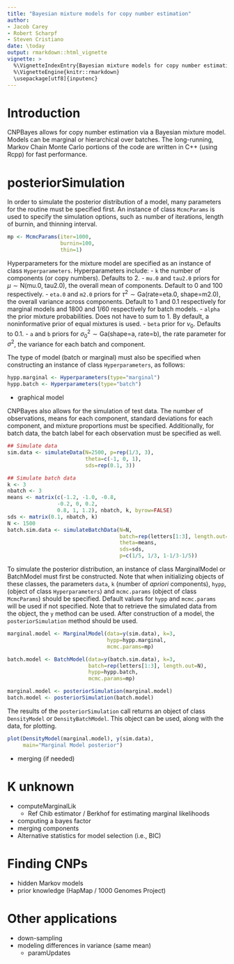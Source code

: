 ```yaml
---
title: "Bayesian mixture models for copy number estimation"
author: 
- Jacob Carey
- Robert Scharpf
- Steven Cristiano
date: \today
output: rmarkdown::html_vignette
vignette: >
  %\VignetteIndexEntry{Bayesian mixture models for copy number estimation}
  %\VignetteEngine{knitr::rmarkdown}
  \usepackage[utf8]{inputenc} 
---
```


# Introduction

CNPBayes allows for copy number estimation via a Bayesian mixture model. Models
can be marginal or hierarchical over batches. The long-running, Markov Chain
Monte Carlo portions of the code are written in C++ (using Rcpp) for fast
performance.

# posteriorSimulation

In order to simulate the posterior distribution of a model, many parameters for
the routine must be specified first. An instance of class `McmcParams` is used
to specify the simulation options, such as number of iterations, length of
burnin, and thinning interval.
```r
mp <- McmcParams(iter=1000,
                 burnin=100,
                 thin=1)
```

Hyperparameters for the mixture model are specified as an instance of class
`Hyperparameters`. Hyperparameters include: 
- `k` the number of components (or copy numbers). Defaults to 2. 
- `mu.0` and `tau2.0` priors for $\mu \sim \text{N(mu.0, tau2.0)}$, the 
  overall mean of components. Default to 0 and 100 respectively.
- `eta.0` and `m2.0` priors for 
  $\tau^2 \sim \text{Ga(rate=eta.0, shape=m2.0)}$, the overall variance across
  components. Default to 1 and 0.1 respectively for marginal models and 1800
  and 1/60 respectively for batch models.
- `alpha` the prior mixture probabilities. Does not have to sum to 1. By
  default, a noninformative prior of equal mixtures is used.
- `beta` prior for $\nu_0$. Defaults to 0.1.
- `a` and `b` priors for $\sigma^2_0 \sim \text{Ga(shape=a, rate=b)}$, the rate
  parameter for $\sigma^2$, the variance for each batch and component.

The type of model (batch or marginal) must also be specified when constructing
an instance of class `Hyperparameters`, as follows:
```r
hypp.marginal <- Hyperparameters(type="marginal")
hypp.batch <- Hyperparameters(type="batch")
```

- graphical model

CNPBayes also allows for the simulation of test data. The number of
observations, means for each component, standard deviations for each component,
and mixture proportions must be specified. Additionally, for batch data, the
batch label for each observation must be specified as well.
```r
## Simulate data
sim.data <- simulateData(N=2500, p=rep(1/3, 3),
                         theta=c(-1, 0, 1),
                         sds=rep(0.1, 3))

## Simulate batch data
k <- 3
nbatch <- 3
means <- matrix(c(-1.2, -1.0, -0.8,
                -0.2, 0, 0.2,
                0.8, 1, 1.2), nbatch, k, byrow=FALSE)
sds <- matrix(0.1, nbatch, k)
N <- 1500
batch.sim.data <- simulateBatchData(N=N,
                                    batch=rep(letters[1:3], length.out=N),
                                    theta=means,
                                    sds=sds,
                                    p=c(1/5, 1/3, 1-1/3-1/5))
```

To simulate the posterior distribution, an instance of class MarginalModel or
BatchModel must first be constructed. Note that when initializing objects of
these classes, the parameters `data`, `k` (number of $a priori$ components), 
`hypp`, (object of class `Hyperparameters`) and `mcmc.params` (object of class
`McmcParams`) should be specified. Default values for `hypp` and `mcmc.params`
will be used if not specified. Note that to retrieve the simulated data from
the object, the `y` method can be used. After construction of a model, the
`posteriorSimulation` method should be used.

```r
marginal.model <- MarginalModel(data=y(sim.data), k=3,
                                hypp=hypp.marginal,
                                mcmc.params=mp)

batch.model <- BatchModel(data=y(batch.sim.data), k=3,
                          batch=rep(letters[1:3], length.out=N),
                          hypp=hypp.batch,
                          mcmc.params=mp)

marginal.model <- posteriorSimulation(marginal.model)
batch.model <- posteriorSimulation(batch.model)
```

The results of the `posteriorSimulation` call returns an object of class
`DensityModel` or `DensityBatchModel`. This object can be used, along with the
data, for plotting.

```r
plot(DensityModel(marginal.model), y(sim.data), 
     main="Marginal Model posterior")
```
- merging (if needed)

# K unknown

- computeMarginalLik
    - Ref Chib estimator / Berkhof for estimating marginal likelihoods
- computing a bayes factor
- merging components
- Alternative statistics for model selection (i.e., BIC)

# Finding CNPs
- hidden Markov models
- prior knowledge (HapMap / 1000 Genomes Project)

# Other applications
- down-sampling 
- modeling differences in variance (same mean)
   - paramUpdates




